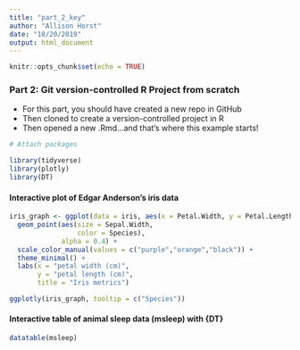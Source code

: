 ```yaml
---
title: "part_2_key"
author: "Allison Horst"
date: "10/20/2019"
output: html_document
---
```


```r
knitr::opts_chunk$set(echo = TRUE)
```

### Part 2: Git version-controlled R Project from scratch

- For this part, you should have created a new repo in GitHub
- Then cloned to create a version-controlled project in R
- Then opened a new .Rmd...and that's where this example starts!

```r
# Attach packages

library(tidyverse)
library(plotly)
library(DT)

```

#### Interactive plot of Edgar Anderson's iris data

```r
iris_graph <- ggplot(data = iris, aes(x = Petal.Width, y = Petal.Length)) +
  geom_point(aes(size = Sepal.Width, 
                 color = Species),
             alpha = 0.4) +
  scale_color_manual(values = c("purple","orange","black")) +
  theme_minimal() +
  labs(x = "petal width (cm)",
       y = "petal length (cm)",
       title = "Iris metrics")

ggplotly(iris_graph, tooltip = c("Species"))


```

#### Interactive table of animal sleep data (msleep) with {DT}

```r

datatable(msleep)

```

